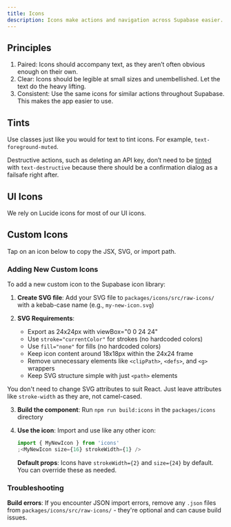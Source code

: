 ```yaml
---
title: Icons
description: Icons make actions and navigation across Supabase easier.
---
```


## Principles

1. Paired: Icons should accompany text, as they aren’t often obvious enough on their own.
2. Clear: Icons should be legible at small sizes and unembellished. Let the text do the heavy lifting.
3. Consistent: Use the same icons for similar actions throughout Supabase. This makes the app easier to use.

## Tints

Use classes just like you would for text to tint icons. For example, `text-foreground-muted`.

Destructive actions, such as deleting an API key, don’t need to be [tinted](color-usage#text) with `text-destructive` because there should be a confirmation dialog as a failsafe right after.

## UI Icons

We rely on Lucide icons for most of our UI icons.

## Custom Icons

Tap on an icon below to copy the JSX, SVG, or import path.

### Adding New Custom Icons

To add a new custom icon to the Supabase icon library:

1. **Create SVG file**: Add your SVG file to `packages/icons/src/raw-icons/` with a kebab-case name (e.g., `my-new-icon.svg`)

2. **SVG Requirements**:

   - Export as 24x24px with viewBox="0 0 24 24"
   - Use `stroke="currentColor"` for strokes (no hardcoded colors)
   - Use `fill="none"` for fills (no hardcoded colors)
   - Keep icon content around 18x18px within the 24x24 frame
   - Remove unnecessary elements like `<clipPath>`, `<defs>`, and `<g>` wrappers
   - Keep SVG structure simple with just `<path>` elements

You don't need to change SVG attributes to suit React. Just leave attributes like `stroke-width` as they are, not camel-cased.

3. **Build the component**: Run `npm run build:icons` in the `packages/icons` directory

4. **Use the icon**: Import and use like any other icon:

   ```jsx
   import { MyNewIcon } from 'icons'
   ;<MyNewIcon size={16} strokeWidth={1} />
   ```

   **Default props**: Icons have `strokeWidth={2}` and `size={24}` by default. You can override these as needed.

### Troubleshooting

**Build errors**: If you encounter JSON import errors, remove any `.json` files from `packages/icons/src/raw-icons/` - they're optional and can cause build issues.

<Icons />
